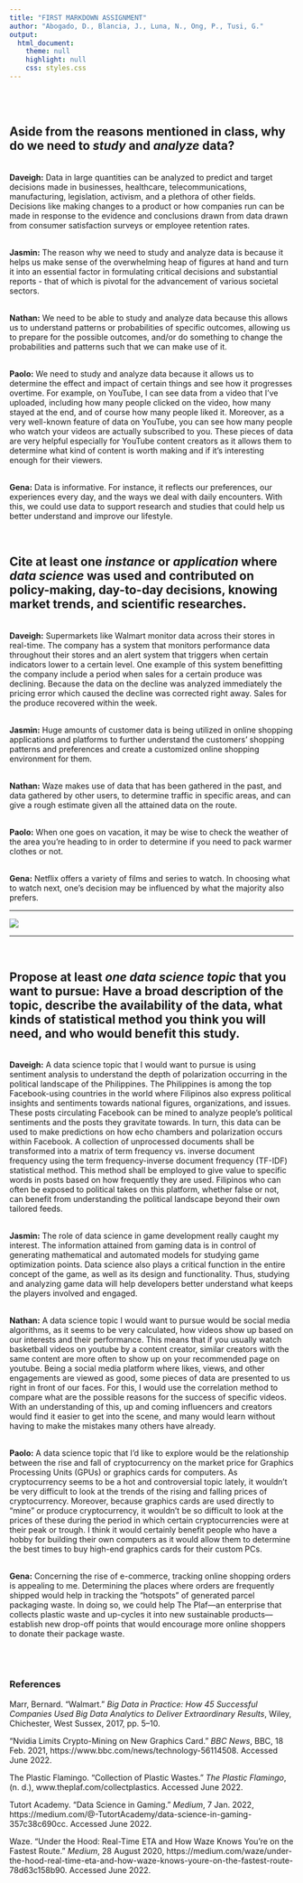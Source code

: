 ```yaml
---
title: "FIRST MARKDOWN ASSIGNMENT"
author: "Abogado, D., Blancia, J., Luna, N., Ong, P., Tusi, G."
output: 
  html_document:
    theme: null
    highlight: null
    css: styles.css
---
```

<br>
<br>
<div>
<h2>Aside from the reasons mentioned in class, why do we need to *study* and *analyze* data?</h2>
<br>
**Daveigh:** Data in large quantities can be analyzed to predict and target decisions made in businesses, healthcare, telecommunications, manufacturing, legislation, activism, and a plethora of other fields. Decisions like making changes to a product or how companies run can be made in response to the evidence and conclusions drawn from data drawn from consumer satisfaction surveys or employee retention rates. <br><br>

**Jasmin:** The reason why we need to study and analyze data is because it helps us make sense of the overwhelming heap of figures at hand and turn it into an essential factor in formulating critical decisions and substantial reports - that of which is pivotal for the advancement of various societal sectors. <br><br>

**Nathan:** We need to be able to study and analyze data because this allows us to understand patterns or probabilities of specific outcomes, allowing us to prepare for the possible outcomes, and/or do something to change the probabilities and patterns such that we can make use of it.<br><br>

**Paolo:** We need to study and analyze data because it allows us to determine the effect and impact of certain things and see how it progresses overtime. For example, on YouTube, I can see data from a video that I've uploaded, including how many people clicked on the video, how many stayed at the end, and of course how many people liked it. Moreover, as a very well-known feature of data on YouTube, you can see how many people who watch your videos are actually subscribed to you. These pieces of data are very helpful especially for YouTube content creators as it allows them to determine what kind of content is worth making and if it's interesting enough for their viewers. <br><br>

**Gena:** Data is informative. For instance, it reflects our preferences, our experiences every day, and the ways we deal with daily encounters. With this, we could use data to support research and studies that could help us better understand and improve our lifestyle. <br>
</div>
<br>
<div>
<h2>Cite at least one *instance* or *application* where *data science* was used and contributed on policy-making, day-to-day decisions, knowing market trends, and scientific researches.</h2>
<br>
**Daveigh:** Supermarkets like Walmart monitor data across their stores in real-time. The company has a system that monitors performance data throughout their stores and an alert system that triggers when certain indicators lower to a certain level. One example of this system benefitting the company include a period when sales for a certain produce was declining. Because the data on the decline was analyzed immediately the pricing error which caused the decline was corrected right away. Sales for the produce recovered within the week. <br><br>

**Jasmin:** Huge amounts of customer data is being utilized in online shopping applications and platforms to further understand the customers' shopping patterns and preferences and create a customized online shopping environment for them. <br><br>

**Nathan:** Waze makes use of data that has been gathered in the past, and data gathered by other users, to determine traffic in specific areas, and can give a rough estimate given all the attained data on the route.<br><br>

**Paolo:** When one goes on vacation, it may be wise to check the weather of the area you're heading to in order to determine if you need to pack warmer clothes or not. <br><br>

**Gena:** Netflix offers a variety of films and series to watch. In choosing what to watch next, one’s decision may be influenced by what the majority also prefers. <br>
</div>


<hr class="solid">
<img src="pic.png" class="center">
<hr class="solid">


<br>
<div>
<h2>Propose at least *one data science topic* that you want to pursue: Have a broad description of the topic, describe the availability of the data, what kinds of statistical method you think you will need, and who would benefit this study.</h2>
<br>
**Daveigh:** A data science topic that I would want to pursue is using sentiment analysis to understand the depth of polarization occurring in the political landscape of the Philippines. The Philippines is among the top Facebook-using countries in the world where Filipinos also express political insights and sentiments towards national figures, organizations, and issues. These posts circulating Facebook can be mined to analyze people’s political sentiments and the posts they gravitate towards. In turn, this data can be used to make predictions on how echo chambers and polarization occurs within Facebook. A collection of unprocessed documents shall be transformed into a matrix of term frequency vs. inverse document frequency using the term frequency-inverse document frequency (TF-IDF) statistical method. This method shall be employed to give value to specific words in posts based on how frequently they are used. Filipinos who can often be exposed to political takes on this platform, whether false or not, can benefit from understanding the political landscape beyond their own tailored feeds.<br><br>

**Jasmin:** The role of data science in game development really caught my interest. The information attained from gaming data is in control of generating mathematical and automated models for studying game optimization points. Data science also plays a critical function in the entire concept of the game, as well as its design and functionality. Thus, studying and analyzing game data will help developers better understand what keeps the players involved and engaged. <br><br>

**Nathan:** A data science topic I would want to pursue would be social media algorithms, as it seems to be very calculated, how videos show up based on our interests and their performance. This means that if you usually watch basketball videos on youtube by a content creator, similar creators with the same content are more often to show up on your recommended page on youtube. Being a social media platform where likes, views, and other engagements are viewed as good, some pieces of data are presented to us right in front of our faces. For this, I would use the correlation method to compare what are the possible reasons for the success of specific videos. With an understanding of this, up and coming influencers and creators would find it easier to get into the scene, and many would learn without having to make the mistakes many others have already.<br><br>

**Paolo:** A data science topic that I'd like to explore would be the relationship between the rise and fall of cryptocurrency on the market price for Graphics Processing Units (GPUs) or graphics cards for computers. As cryptocurrency seems to be a hot and controversial topic lately, it wouldn't be very difficult to look at the trends of the rising and falling prices of cryptocurrency. Moreover, because graphics cards are used directly to "mine" or produce cryptocurrency, it wouldn't be so difficult to look at the prices of these during the period in which certain cryptocurrencies were at their peak or trough. I think it would certainly benefit people who have a hobby for building their own computers as it would allow them to determine the best times to buy high-end graphics cards for their custom PCs.<br><br>

**Gena:** Concerning the rise of e-commerce, tracking online shopping orders is appealing to me. Determining the places where orders are frequently shipped would help in tracking the "hotspots" of generated parcel packaging waste. In doing so, we could help The Plaf—an enterprise that collects plastic waste and up-cycles it into new sustainable products—establish new drop-off points that would encourage more online shoppers to donate their package waste. 
<br><br>
</div>
<br>
<div>
<h3>References</h3>
Marr, Bernard. “Walmart.” *Big Data in Practice: How 45 Successful Companies Used Big Data Analytics to Deliver Extraordinary Results*, Wiley, Chichester, West Sussex, 2017, pp. 5–10.  

“Nvidia Limits Crypto-Mining on New Graphics Card.” *BBC News*, BBC, 18 Feb. 2021, https://www.bbc.com/news/technology-56114508. Accessed June 2022.

The Plastic Flamingo. “Collection of Plastic Wastes.” *The Plastic Flamingo*, (n. d.), www.theplaf.com/collectplastics. Accessed June 2022.

Tutort Academy. “Data Science in Gaming.” *Medium*, 7 Jan. 2022, https://medium.com/@-TutortAcademy/data-science-in-gaming-357c38c690cc. Accessed June 2022. 

Waze. “Under the Hood: Real-Time ETA and How Waze Knows You’re on the Fastest Route.” *Medium*, 28 August 2020, https://medium.com/waze/under-the-hood-real-time-eta-and-how-waze-knows-youre-on-the-fastest-route-78d63c158b90. Accessed June 2022. 

</div>

